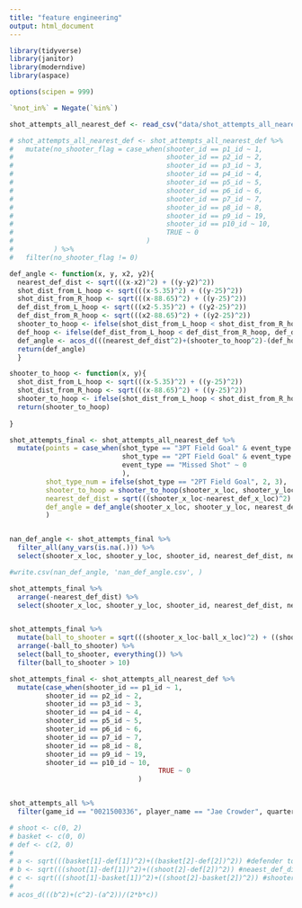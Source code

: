 ```yaml
---
title: "feature engineering"
output: html_document
---
```


```r

library(tidyverse)
library(janitor)
library(moderndive)
library(aspace)

options(scipen = 999)

`%not_in%` = Negate(`%in%`)

```

```r
shot_attempts_all_nearest_def <- read_csv("data/shot_attempts_all_nearest_def.csv")
```


```r
# shot_attempts_all_nearest_def <- shot_attempts_all_nearest_def %>% 
#   mutate(no_shooter_flag = case_when(shooter_id == p1_id ~ 1,
#                                      shooter_id == p2_id ~ 2,
#                                      shooter_id == p3_id ~ 3,
#                                      shooter_id == p4_id ~ 4,
#                                      shooter_id == p5_id ~ 5,
#                                      shooter_id == p6_id ~ 6,
#                                      shooter_id == p7_id ~ 7,
#                                      shooter_id == p8_id ~ 8,
#                                      shooter_id == p9_id ~ 19,
#                                      shooter_id == p10_id ~ 10,
#                                      TRUE ~ 0
#                                 )
#          ) %>% 
#   filter(no_shooter_flag != 0)
```




```r
def_angle <- function(x, y, x2, y2){
  nearest_def_dist <- sqrt(((x-x2)^2) + ((y-y2)^2))
  shot_dist_from_L_hoop <- sqrt(((x-5.35)^2) + ((y-25)^2))
  shot_dist_from_R_hoop <- sqrt(((x-88.65)^2) + ((y-25)^2))
  def_dist_from_L_hoop <- sqrt(((x2-5.35)^2) + ((y2-25)^2))
  def_dist_from_R_hoop <- sqrt(((x2-88.65)^2) + ((y2-25)^2))
  shooter_to_hoop <- ifelse(shot_dist_from_L_hoop < shot_dist_from_R_hoop, shot_dist_from_L_hoop, shot_dist_from_R_hoop)
  def_hoop <- ifelse(def_dist_from_L_hoop < def_dist_from_R_hoop, def_dist_from_L_hoop, def_dist_from_R_hoop)
  def_angle <- acos_d(((nearest_def_dist^2)+(shooter_to_hoop^2)-(def_hoop^2))/(2*nearest_def_dist*shooter_to_hoop))
  return(def_angle)
  }

shooter_to_hoop <- function(x, y){
  shot_dist_from_L_hoop <- sqrt(((x-5.35)^2) + ((y-25)^2))
  shot_dist_from_R_hoop <- sqrt(((x-88.65)^2) + ((y-25)^2))
  shooter_to_hoop <- ifelse(shot_dist_from_L_hoop < shot_dist_from_R_hoop, shot_dist_from_L_hoop, shot_dist_from_R_hoop)
  return(shooter_to_hoop)
  
}
```


```r
shot_attempts_final <- shot_attempts_all_nearest_def %>% 
  mutate(points = case_when(shot_type == "3PT Field Goal" & event_type == "Made Shot" ~ 3,
                            shot_type == "2PT Field Goal" & event_type == "Made Shot" ~ 2,
                            event_type == "Missed Shot" ~ 0
                            ),
         shot_type_num = ifelse(shot_type == "2PT Field Goal", 2, 3),
         shooter_to_hoop = shooter_to_hoop(shooter_x_loc, shooter_y_loc),
         nearest_def_dist = sqrt(((shooter_x_loc-nearest_def_x_loc)^2) + ((shooter_y_loc-nearest_def_y_loc)^2)),
         def_angle = def_angle(shooter_x_loc, shooter_y_loc, nearest_def_x_loc, nearest_def_y_loc)
         ) 


nan_def_angle <- shot_attempts_final %>%
  filter_all(any_vars(is.na(.))) %>% 
  select(shooter_x_loc, shooter_y_loc, shooter_id, nearest_def_dist, nearest_def_x_loc, nearest_def_y_loc, shot_team_id, p1_dist_from_ball:p10_dist_from_ball, p1_id:p10_y_loc, everything(), -1)

#write.csv(nan_def_angle, 'nan_def_angle.csv', )

shot_attempts_final %>% 
  arrange(-nearest_def_dist) %>% 
  select(shooter_x_loc, shooter_y_loc, shooter_id, nearest_def_dist, nearest_def_x_loc, nearest_def_y_loc, shot_team_id, p1_dist_from_ball:p10_dist_from_ball, p1_id:p10_y_loc, everything())


shot_attempts_final %>% 
  mutate(ball_to_shooter = sqrt(((shooter_x_loc-ball_x_loc)^2) + ((shooter_y_loc-ball_y_loc)^2))) %>% 
  arrange(-ball_to_shooter) %>% 
  select(ball_to_shooter, everything()) %>% 
  filter(ball_to_shooter > 10)

```


```r
shot_attempts_final <- shot_attempts_all_nearest_def %>% 
  mutate(case_when(shooter_id == p1_id ~ 1,
         shooter_id == p2_id ~ 2,
         shooter_id == p3_id ~ 3,
         shooter_id == p4_id ~ 4,
         shooter_id == p5_id ~ 5,
         shooter_id == p6_id ~ 6,
         shooter_id == p7_id ~ 7,
         shooter_id == p8_id ~ 8,
         shooter_id == p9_id ~ 19,
         shooter_id == p10_id ~ 10,
                                     TRUE ~ 0
                                )
```


```r


```

```r
shot_attempts_all %>% 
  filter(game_id == "0021500336", player_name == "Jae Crowder", quarter == 6)
```









```r

# shoot <- c(0, 2)
# basket <- c(0, 0)
# def <- c(2, 0)
# 
# a <- sqrt(((basket[1]-def[1])^2)+((basket[2]-def[2])^2)) #defender to hoop
# b <- sqrt(((shoot[1]-def[1])^2)+((shoot[2]-def[2])^2)) #neaest_def_distance
# c <- sqrt(((shoot[1]-basket[1])^2)+((shoot[2]-basket[2])^2)) #shooter to hoop
# 
# acos_d(((b^2)+(c^2)-(a^2))/(2*b*c))
```

